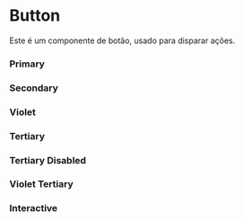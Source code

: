 

<Meta of={Story} />

# Button

Este é um componente de botão, usado para disparar ações.


### Primary
<Canvas of={Story.Primary} />
<Canvas of={Story.Disabled} />

### Secondary

<Canvas of={Story.Secondary} />
<Canvas of={Story.SecondaryDisabled} />


### Violet

<Canvas of={Story.Violet} />
<Canvas of={Story.VioletSecondary} />

### Tertiary
<Canvas of={Story.Tertiary} />

### Tertiary Disabled
<Canvas of={Story.TertiaryDisabled} />

### Violet Tertiary
<Canvas of={Story.VioletTertiary} />

### Interactive

<Primary />
<Controls />
